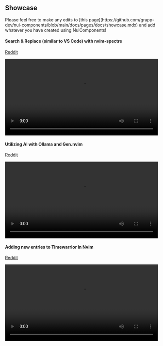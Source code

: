 
## Showcase

<Callout type="info">
  Please feel free to make any edits to [this page](https://github.com/grapp-dev/nui-components/blob/main/docs/pages/docs/showcase.mdx) and add whatever you have created using NuiComponents!
</Callout>

#### Search & Replace (similar to VS Code) with nvim-spectre

[Reddit](https://www.reddit.com/r/neovim/comments/1b5ri9g/developing_search_replace_similar_to_vs_code_with/)

<video width="100%" controls={true}>
  <source src="/videos/search-and-replace.mp4" type="video/mp4" />
</video>

#### Utilizing AI with Ollama and Gen.nvim

[Reddit](https://www.reddit.com/r/neovim/comments/1b1kk61/utilizing_ai_with_ollama_and_gennvim/)

<video width="100%" controls={true}>
  <source src="/videos/ollama.mp4" type="video/mp4" />
</video>

#### Adding new entries to Timewarrior in Nvim

[Reddit](https://www.reddit.com/r/neovim/comments/1b0155b/building_ui_forms_with_nui/)

<video width="100%" controls={true}>
  <source src="/videos/timetracker.mp4" type="video/mp4" />
</video>
